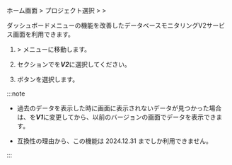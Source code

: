 <Title hashid="restorev2" level={props.level}>V2サービス画面を利用する</Title>

ホーム画面 &gt; プロジェクト選択 &gt; <Cmdname sid="side_management" className="uitext" /> &gt; <Cmdname sid="side_projectManagement" className="uitext" />

<ImgLang img='db-v2-ver-management.png' desc='プロジェクトバージョン管理' />

ダッシュボードメニューの機能を改善したデータベースモニタリングV2サービス画面を利用できます。 

1. <Cmdname sid="side_management" className="uitext" /> &gt; <Cmdname sid="side_projectManagement" className="uitext" />メニューに移動します。

2. <Cmdname sid="TTL06144" className="uitext" />セクションで<Cmdname sid="TTL06145" className="uitext" />を***V2***に選択してください。

3. <Cmdname sid="save" className="uitext" />ボタンを選択します。

:::note

- 過去のデータを表示した時に画面に表示されないデータが見つかった場合は、<Cmdname sid="TTL06145" className="uitext" />を***V1***に変更してから、以前のバージョンの画面でデータを表示できます。

- 互換性の理由から、この機能は 2024.12.31 までしか利用できません。

:::
